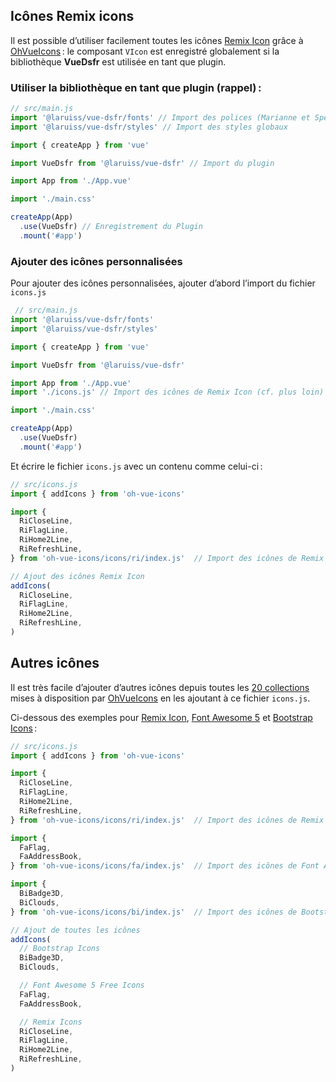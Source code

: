 <Meta title="Fondamentaux/4.1 Icônes personnalisées" />

## Icônes Remix icons

Il est possible d’utiliser facilement toutes les icônes [Remix Icon](https://remixicon.com/) grâce à
[OhVueIcons](https://oh-vue-icons.js.org/) : le composant `VIcon` est enregistré globalement si la
bibliothèque **VueDsfr** est utilisée en tant que plugin.

### Utiliser la bibliothèque en tant que plugin (rappel) :

```javascript
// src/main.js
import '@laruiss/vue-dsfr/fonts' // Import des polices (Marianne et Spectral)
import '@laruiss/vue-dsfr/styles' // Import des styles globaux

import { createApp } from 'vue'

import VueDsfr from '@laruiss/vue-dsfr' // Import du plugin

import App from './App.vue'

import './main.css'

createApp(App)
  .use(VueDsfr) // Enregistrement du Plugin
  .mount('#app')
```

### Ajouter des icônes personnalisées

Pour ajouter des icônes personnalisées, ajouter d’abord l’import du fichier `icons.js`

```javascript
 // src/main.js
import '@laruiss/vue-dsfr/fonts'
import '@laruiss/vue-dsfr/styles'

import { createApp } from 'vue'

import VueDsfr from '@laruiss/vue-dsfr'

import App from './App.vue'
import './icons.js' // Import des icônes de Remix Icon (cf. plus loin)

import './main.css'

createApp(App)
  .use(VueDsfr)
  .mount('#app')
```

Et écrire le fichier `icons.js` avec un contenu comme celui-ci :

```javascript
// src/icons.js
import { addIcons } from 'oh-vue-icons'

import {
  RiCloseLine,
  RiFlagLine,
  RiHome2Line,
  RiRefreshLine,
} from 'oh-vue-icons/icons/ri/index.js'  // Import des icônes de Remix Icon (ri)

// Ajout des icônes Remix Icon
addIcons(
  RiCloseLine,
  RiFlagLine,
  RiHome2Line,
  RiRefreshLine,
)
```

## Autres icônes

Il est très facile d’ajouter d’autres icônes depuis toutes les
[20 collections](https://oh-vue-icons.netlify.app/docs#supported-icon-packs)
mises à disposition par [OhVueIcons](https://oh-vue-icons.netlify.app) en les ajoutant à ce fichier `icons.js`.

Ci-dessous des exemples pour
[Remix Icon](https://remixicon.com/),
[Font Awesome 5](https://fontawesome.com/icons)
et [Bootstrap Icons](https://icons.getbootstrap.com/) :

```javascript
// src/icons.js
import { addIcons } from 'oh-vue-icons'

import {
  RiCloseLine,
  RiFlagLine,
  RiHome2Line,
  RiRefreshLine,
} from 'oh-vue-icons/icons/ri/index.js'  // Import des icônes de Remix Icon (ri)

import {
  FaFlag,
  FaAddressBook,
} from 'oh-vue-icons/icons/fa/index.js'  // Import des icônes de Font Awesome 5 Free (fa)

import {
  BiBadge3D,
  BiClouds,
} from 'oh-vue-icons/icons/bi/index.js'  // Import des icônes de Bootstrap Icons (bi)

// Ajout de toutes les icônes
addIcons(
  // Bootstrap Icons
  BiBadge3D,
  BiClouds,

  // Font Awesome 5 Free Icons
  FaFlag,
  FaAddressBook,

  // Remix Icons
  RiCloseLine,
  RiFlagLine,
  RiHome2Line,
  RiRefreshLine,
)
```
